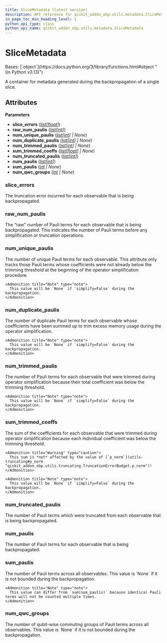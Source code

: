 ```yaml
---
title: SliceMetadata (latest version)
description: API reference for qiskit_addon_obp.utils.metadata.SliceMetadata in the latest version of qiskit-addon-obp
in_page_toc_min_heading_level: 1
python_api_type: class
python_api_name: qiskit_addon_obp.utils.metadata.SliceMetadata
---
```


# SliceMetadata

<Class id="qiskit_addon_obp.utils.metadata.SliceMetadata" isDedicatedPage={true} github="https://github.com/Qiskit/qiskit-addon-obp/tree/stable/0.2/qiskit_addon_obp/utils/metadata.py#L25-L90" signature="SliceMetadata(slice_errors, raw_num_paulis, num_unique_paulis, num_duplicate_paulis, num_trimmed_paulis, sum_trimmed_coeffs, num_truncated_paulis, num_paulis, sum_paulis, num_qwc_groups)" modifiers="class">
  Bases: [`object`](https://docs.python.org/3/library/functions.html#object "(in Python v3.13)")

  A container for metadata generated during the backpropagation of a single slice.

  ## Attributes

  **Parameters**

  *   **slice\_errors** ([*list*](https://docs.python.org/3/library/stdtypes.html#list "(in Python v3.13)")*\[*[*float*](https://docs.python.org/3/library/functions.html#float "(in Python v3.13)")*]*)
  *   **raw\_num\_paulis** ([*list*](https://docs.python.org/3/library/stdtypes.html#list "(in Python v3.13)")*\[*[*int*](https://docs.python.org/3/library/functions.html#int "(in Python v3.13)")*]*)
  *   **num\_unique\_paulis** ([*list*](https://docs.python.org/3/library/stdtypes.html#list "(in Python v3.13)")*\[*[*int*](https://docs.python.org/3/library/functions.html#int "(in Python v3.13)")*] | None*)
  *   **num\_duplicate\_paulis** ([*list*](https://docs.python.org/3/library/stdtypes.html#list "(in Python v3.13)")*\[*[*int*](https://docs.python.org/3/library/functions.html#int "(in Python v3.13)")*] | None*)
  *   **num\_trimmed\_paulis** ([*list*](https://docs.python.org/3/library/stdtypes.html#list "(in Python v3.13)")*\[*[*int*](https://docs.python.org/3/library/functions.html#int "(in Python v3.13)")*] | None*)
  *   **sum\_trimmed\_coeffs** ([*list*](https://docs.python.org/3/library/stdtypes.html#list "(in Python v3.13)")*\[*[*float*](https://docs.python.org/3/library/functions.html#float "(in Python v3.13)")*] | None*)
  *   **num\_truncated\_paulis** ([*list*](https://docs.python.org/3/library/stdtypes.html#list "(in Python v3.13)")*\[*[*int*](https://docs.python.org/3/library/functions.html#int "(in Python v3.13)")*]*)
  *   **num\_paulis** ([*list*](https://docs.python.org/3/library/stdtypes.html#list "(in Python v3.13)")*\[*[*int*](https://docs.python.org/3/library/functions.html#int "(in Python v3.13)")*]*)
  *   **sum\_paulis** ([*int*](https://docs.python.org/3/library/functions.html#int "(in Python v3.13)") *| None*)
  *   **num\_qwc\_groups** ([*int*](https://docs.python.org/3/library/functions.html#int "(in Python v3.13)") *| None*)

  ### slice\_errors

  <Attribute id="qiskit_addon_obp.utils.metadata.SliceMetadata.slice_errors" attributeTypeHint="list[float]">
    The truncation error incurred for each observable that is being backpropagated.
  </Attribute>

  ### raw\_num\_paulis

  <Attribute id="qiskit_addon_obp.utils.metadata.SliceMetadata.raw_num_paulis" attributeTypeHint="list[int]">
    The “raw” number of Pauli terms for each observable that is being backpropagated. This indicates the number of Pauli terms before any simplification or truncation operations.
  </Attribute>

  ### num\_unique\_paulis

  <Attribute id="qiskit_addon_obp.utils.metadata.SliceMetadata.num_unique_paulis" attributeTypeHint="list[int] | None">
    The number of unique Pauli terms for each observable. This attribute only tracks those Pauli terms whose coefficients were not already below the trimming threshold at the beginning of the operator simplification procedure.

    <Admonition title="Note" type="note">
      This value will be `None` if `simplify=False` during the backpropagation.
    </Admonition>
  </Attribute>

  ### num\_duplicate\_paulis

  <Attribute id="qiskit_addon_obp.utils.metadata.SliceMetadata.num_duplicate_paulis" attributeTypeHint="list[int] | None">
    The number of duplicate Pauli terms for each observable whose coefficients have been summed up to trim excess memory usage during the operator simplification.

    <Admonition title="Note" type="note">
      This value will be `None` if `simplify=False` during the backpropagation.
    </Admonition>
  </Attribute>

  ### num\_trimmed\_paulis

  <Attribute id="qiskit_addon_obp.utils.metadata.SliceMetadata.num_trimmed_paulis" attributeTypeHint="list[int] | None">
    The number of Pauli terms for each observable that were trimmed during operator simplification because their total coefficient was below the trimming threshold.

    <Admonition title="Note" type="note">
      This value will be `None` if `simplify=False` during the backpropagation.
    </Admonition>
  </Attribute>

  ### sum\_trimmed\_coeffs

  <Attribute id="qiskit_addon_obp.utils.metadata.SliceMetadata.sum_trimmed_coeffs" attributeTypeHint="list[float] | None">
    The sum of the coefficients for each observable that were trimmed during operator simplification because each individual coefficient was below the trimming threshold.

    <Admonition title="Warning" type="caution">
      This sum is *not* affected by the value of [`p_norm`](utils-truncating#p_norm "qiskit_addon_obp.utils.truncating.TruncationErrorBudget.p_norm")!
    </Admonition>

    <Admonition title="Note" type="note">
      This value will be `None` if `simplify=False` during the backpropagation.
    </Admonition>
  </Attribute>

  ### num\_truncated\_paulis

  <Attribute id="qiskit_addon_obp.utils.metadata.SliceMetadata.num_truncated_paulis" attributeTypeHint="list[int]">
    The number of Pauli terms which were truncated from each observable that is being backpropagated.
  </Attribute>

  ### num\_paulis

  <Attribute id="qiskit_addon_obp.utils.metadata.SliceMetadata.num_paulis" attributeTypeHint="list[int]">
    The number of Pauli terms for each observable that is being backpropagated.
  </Attribute>

  ### sum\_paulis

  <Attribute id="qiskit_addon_obp.utils.metadata.SliceMetadata.sum_paulis" attributeTypeHint="int | None">
    The number of Pauli terms across all observables. This value is `None` if it is not bounded during the backpropagation.

    <Admonition title="Note" type="note">
      This value can differ from `sum(num_paulis)` because identical Pauli terms will not be counted multiple times.
    </Admonition>
  </Attribute>

  ### num\_qwc\_groups

  <Attribute id="qiskit_addon_obp.utils.metadata.SliceMetadata.num_qwc_groups" attributeTypeHint="int | None">
    The number of qubit-wise commuting groups of Pauli terms across all observables. This value is `None` if it is not bounded during the backpropagation.
  </Attribute>
</Class>

